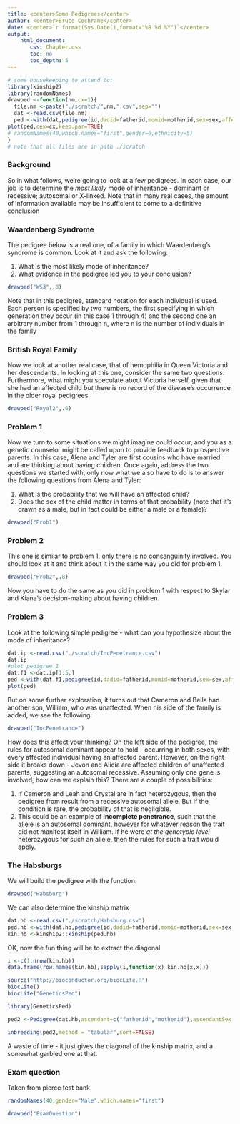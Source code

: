 ```yaml
---
title: <center>Some Pedigrees</center>
author: <center>Bruce Cochrane</center>
date: <center>`r format(Sys.Date(),format="%B %d %Y")`</center>
output: 
    html_document:
       css: Chapter.css
       toc: no
       toc_depth: 5
---
```


```r
# some housekeeping to attend to:
library(kinship2)
library(randomNames)
drawped <-function(nm,cx=1){
  file.nm <-paste("./scratch/",nm,".csv",sep="")
  dat <-read.csv(file.nm)
  ped <-with(dat,pedigree(id,dadid=fatherid,momid=motherid,sex=sex,affected=aff,missid="0"))
plot(ped,cex=cx,keep.par=TRUE)
# randomNames(40,which.names="first",gender=0,ethnicity=5)
}
# note that all files are in path ./scratch
```

### Background

So in what follows, we're going to look at a few pedigrees.  In each case, our job is to determine the *most likely* mode of inheritance - dominant or recessive; autosomal or X-linked.  Note that in many real cases, the amount of information available may be insufficient to come to a definitive conclusion

### Waardenberg Syndrome

The pedigree below is a real one, of a family in which Waardenberg's syndrome is common.  Look at it and ask the following:

1.  What is the most likely mode of inheritance?
2.  What evidence in the pedigree led you to your conclusion?

```r
drawped("WS3",.8)
```
Note that in this pedigree, standard notation for each individual is used.  Each person is specified by two numbers, the first specifying in which generation they occur (in this case 1 through 4) and the second one an arbitrary number from 1 through n, where n is the number of individuals in the family

### British Royal Family

Now we look at another real case, that of hemophilia in  Queen Victoria and her descendants.  In looking at this one, consider the same two questions.  Furthermore, what might you speculate about Victoria herself, given that she had an affected child *but* there is no record of the disease's occurrence in the older royal pedigrees.
```r
drawped("Royal2",.6)
```


### Problem 1

Now we turn to some situations we might imagine could occur, and you as a genetic counselor might be called upon to provide feedback to prospective parents.  In this case, Alena and Tyler are first cousins who have married and are thinking about having children.  Once again, address the two questions we started with, only now what we also have to do is to answer the following questions from Alena and Tyler:

1.  What is the probability that we will have an affected child?
2.  Does the sex of the child matter in terms of that probability (note that it's drawn as a male, but in fact could be either a male or a female)?

```r
drawped("Prob1")
```

### Problem 2

This one is similar to problem 1, only there is no consanguinity involved.  You should look at it and think about it in the same way you did for problem 1.

```r
drawped("Prob2",.8)
```

Now you have to do the same as you did in problem 1 with respect to Skylar and Kiana's decision-making about having children.

### Problem 3

Look at the following simple pedigree - what can you hypothesize about the mode of inheritance?

```r
dat.ip <-read.csv("./scratch/IncPenetrance.csv")
dat.ip
#plot pedigree 1
dat.f1 <-dat.ip[1:5,]
ped <-with(dat.f1,pedigree(id,dadid=fatherid,momid=motherid,sex=sex,affected=aff,missid="0"))
plot(ped)
```
But on some further exploration, it turns out that Cameron and Bella had another son, William, who was unaffected.  When his side of the family is added, we see the following:
```r
drawped("IncPenetrance")
```
How does this affect your thinking?  On the left side of the pedigree, the rules for autosomal dominant appear to hold - occurring in both sexes, with every affected individual having an affected parent.  However, on the right side it breaks down - Jevon and Alicia are affected children of unaffected parents, suggesting an autosomal recessive.  Assuming only one gene is involved, how can we explain this?  There are a couple of possibilities:

1.  If Cameron and Leah and Crystal are in fact heterozygous, then the pedigree from result from a recessive autosomal allele.  But if the condition is rare, the probability of that is negligible.
2.  This could be an example of **incomplete penetrance**, such that the allele is an autosomal dominant, however for whatever reason the trait did not manifest itself in William.  If he were *at the genotypic level* heterozygous for such an allele, then the rules for such a trait would apply.


### The Habsburgs

We will build the pedigree with the function:

```r
drawped("Habsburg")
```
We can also determine the kinship matrix
```r
dat.hb <-read.csv("./scratch/Habsburg.csv")
ped.hb <-with(dat.hb,pedigree(id,dadid=fatherid,momid=motherid,sex=sex,affected=aff,missid="0"))
kin.hb <-kinship2::kinship(ped.hb)

```
OK, now the fun thing will be to extract the diagonal
```r
i <-c(1:nrow(kin.hb))
data.frame(row.names(kin.hb),sapply(i,function(x) kin.hb[x,x]))
```
```r
source("http://bioconductor.org/biocLite.R")
biocLite()
biocLite("GeneticsPed")
```
```r
library(GeneticsPed)

ped2 <-Pedigree(dat.hb,ascendant=c("fatherid","motherid"),ascendantSex = c("M","F"))

inbreeding(ped2,method = "tabular",sort=FALSE)
```

A waste of time - it just gives the diagonal of the kinship matrix, and a somewhat garbled one at that.

### Exam question

Taken from pierce test bank.

```r
randomNames(40,gender="Male",which.names="first")
```

```r
drawped("ExamQuestion")
```

